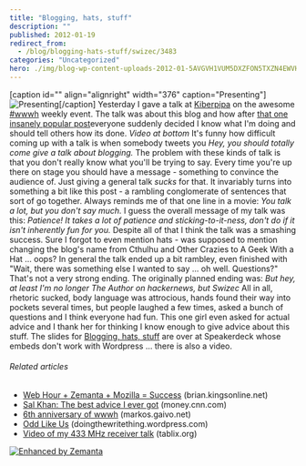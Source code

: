 ```yaml
---
title: "Blogging, hats, stuff"
description: ""
published: 2012-01-19
redirect_from:
  - /blog/blogging-hats-stuff/swizec/3483
categories: "Uncategorized"
hero: ./img/blog-wp-content-uploads-2012-01-5AVGVH1VUM5DXZFON5TXZN4EWVHI1EK5D5AMTZIUON1SQBHW1.jpg
---
```


\[caption id="" align="alignright" width="376" caption="Presenting"]![Presenting](./img/blog-wp-content-uploads-2012-01-5AVGVH1VUM5DXZFON5TXZN4EWVHI1EK5D5AMTZIUON1SQBHW1.jpg "Presenting")\[/caption] Yesterday I gave a talk at [Kiberpipa](<http://maps.google.com/maps?ll=46.056184,14.503798&spn=0.005,0.005&q=46.056184,14.503798 (Kiberpipa)&t=h> "Kiberpipa") on the awesome [#wwwh](https://twitter.com/#!/search?q=%23wwwh) weekly event. The talk was about this blog and how after [that one insanely popular post](http://swizec.com/blog/why-programmers-work-at-night/swizec/3198 "Why programmers work at night")everyone suddenly decided I know what I'm doing and should tell others how its done. _Video at bottom_ It's funny how difficult coming up with a talk is when somebody tweets you _Hey, you should totally come give a talk about blogging._ The problem with these kinds of talk is that you don't really know what you'll be trying to say. Every time you're up there on stage you should have a message - something to convince the audience of. Just giving a general talk _sucks_ for that. It invariably turns into something a bit like this post - a rambling conglomerate of sentences that sort of go together. Always reminds me of that one line in a movie: _You talk a lot, but you don't say much._ I guess the overall message of my talk was this: _Patience! It takes a lot of patience and sticking-to-it-ness, don't do if it isn't inherently fun for you._ Despite all of that I think the talk was a smashing success. Sure I forgot to even mention hats - was supposed to mention changing the blog's name from Cthulhu and Other Crazies to A Geek With a Hat ... oops? In general the talk ended up a bit rambley, even finished with "Wait, there was something else I wanted to say ... oh well. Questions?" That's not a very strong ending. The originally planned ending was: _But hey, at least I'm no longer The Author on hackernews, but Swizec_ All in all, rhetoric sucked, body language was attrocious, hands found their way into pockets several times, but people laughed a few times, asked a bunch of questions and I think everyone had fun. This one girl even asked for actual advice and I thank her for thinking I know enough to give advice about this stuff. The slides for [Blogging, hats, stuff](http://speakerdeck.com/u/swizec/p/blogging-hats-stuff) are over at Speakerdeck whose embeds don't work with Wordpress ... there is also a video.

###### Related articles

- [Web Hour + Zemanta + Mozilla = Success](http://brian.kingsonline.net/talk/2011/10/web-hour-zemanta-mozilla-success/) (brian.kingsonline.net)
- [Sal Khan: The best advice I ever got](http://r.zemanta.com/?u=http%3A//money.cnn.com/2012/01/13/technology/sal_khan_best_advice.fortune/index.htm&a=71417522&rid=d059e249-7cef-4f9a-9287-844dce83e91a&e=23df49d4c5da66b3b023eda0ebdb9d56) (money.cnn.com)
- [6th anniversary of wwwh](http://markos.gaivo.net/blog/?p=807) (markos.gaivo.net)
- [Odd Like Us](http://doingthewritething.wordpress.com/2012/01/17/odd-like-us/) (doingthewritething.wordpress.com)
- [Video of my 433 MHz receiver talk](http://www.tablix.org/~avian/blog/archives/2012/01/video_of_my_433_mhz_receiver_talk/) (tablix.org)

[![Enhanced by Zemanta](http://img.zemanta.com/zemified_e.png?x-id=d059e249-7cef-4f9a-9287-844dce83e91a)](http://www.zemanta.com/ "Enhanced by Zemanta")

